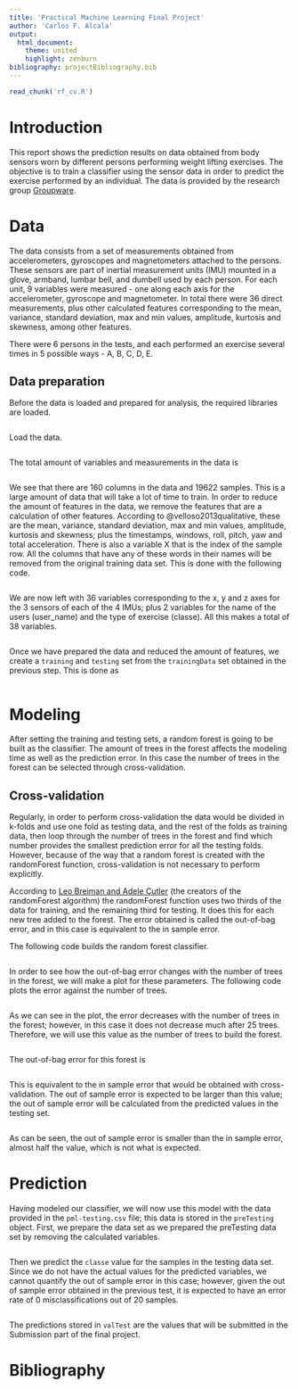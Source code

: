 ```yaml
---
title: 'Practical Machine Learning Final Project'
author: 'Carlos F. Alcala'
output: 
  html_document:
    theme: united
    highlight: zenburn
bibliography: projectBibliography.bib
---
```


```r
read_chunk('rf_cv.R')
```

# Introduction

This report shows the prediction results on data obtained from body sensors worn by different persons performing weight lifting exercises. The objective is to train a classifier using the sensor data in order to predict the exercise performed by an individual. The data is provided by the research group [Groupware](http://groupware.les.inf.puc-rio.br/har).

# Data

The data consists from a set of measurements obtained from accelerometers, gyroscopes and magnetometers attached to the persons. These sensors are part of inertial measurement units (IMU) mounted in a glove, armband, lumbar bell, and dumbell used by each person. For each unit, 9 variables were measured - one along each axis for the accelerometer, gyroscope and magnetometer. In total there were 36 direct measurements, plus other calculated features corresponding to the mean, variance, standard deviation, max and min values, amplitude, kurtosis and skewness, among other features.  

There were 6 persons in the tests, and each performed an exercise several times in 5 possible ways - A, B, C, D, E. 

## Data preparation
Before the data is loaded and prepared for analysis, the required libraries are loaded.

```r
```

Load the data.

```r
```

The total amount of variables and measurements in the data is

```r
```

We see that there are 160 columns in the data and 19622 samples. This is a large amount of data that will take a lot of time to train. In order to reduce the amount of features in the data, we remove the features that are a calculation of other features. According to @velloso2013qualitative, these are the mean, variance, standard deviation, max and min values, amplitude, kurtosis and skewness; plus the timestamps, windows, roll, pitch, yaw and total acceleration. There is also a variable X that is the index of the sample row. All the columns that have any of these words in their names will be removed from the original training data set. This is done with the following code.

```r
```

We are now left with 36 variables corresponding to the x, y and z axes for the 3 sensors of each of the 4 IMUs; plus 2 variables for the name of the users (user_name) and the type of exercise (classe). All this makes a total of 38 variables. 

```r
```

Once we have prepared the data and reduced the amount of features, we create a `training` and `testing` set from the `trainingData` set obtained in the previous step. This is done as

```r
```

# Modeling

After setting the training and testing sets, a random forest is going to be built as the classifier. The amount of trees in the forest affects the modeling time as well as the prediction error. In this case the number of trees in the forest can be selected through cross-validation.  

## Cross-validation

Regularly, in order to perform cross-validation the data would be divided in k-folds and use one fold as testing data, and the rest of the folds as training data, then loop through the number of trees in the forest and find which number provides the smallest prediction error for all the testing folds. However, because of the way that a random forest is created with the randomForest function, cross-validation is not necessary to perform explicitly.  

According to [Leo Breiman and Adele Cutler](https://www.stat.berkeley.edu/~breiman/RandomForests/cc_home.htm) (the creators of the randomForest algorithm) the randomForest function uses two thirds of the data for training, and the remaining third for testing. It does this for each new tree added to the forest. The error obtained is called the out-of-bag error, and in this case is equivalent to the in sample error.  

The following code builds the random forest classifier.

```r
```

In order to see how the out-of-bag error changes with the number of trees in the forest, we will make a plot for these parameters. The following code plots the error against the number of trees. 

```r
```

As we can see in the plot, the error decreases with the number of trees in the forest; however, in this case it does not decrease much after 25 trees. Therefore, we will use this value as the number of trees to build the forest.

```r
```

The out-of-bag error for this forest is

```r
```

This is equivalent to the in sample error that would be obtained with cross-validation. The out of sample error is expected to be larger than this value; the out of sample error will be calculated from the predicted values in the testing set.

```r
```

As can be seen, the out of sample error is smaller than the in sample error, almost half the value, which is not what is expected.

# Prediction

Having modeled our classifier, we will now use this model with the data provided in the `pml-testing.csv` file; this data is stored in the `preTesting` object. First, we prepare the data set as we prepared the preTesting data set by removing the calculated variables.

```r
```

Then we predict the `classe` value for the samples in the testing data set. Since we do not have the actual values for the predicted variables, we cannot quantify the out of sample error in this case; however, given the out of sample error obtained in the previous test, it is expected to have an error rate of 0 misclassifications out of 20 samples. 


```r
```

The predictions stored in `valTest` are the values that will be submitted in the Submission part of the final project.

# Bibliography

